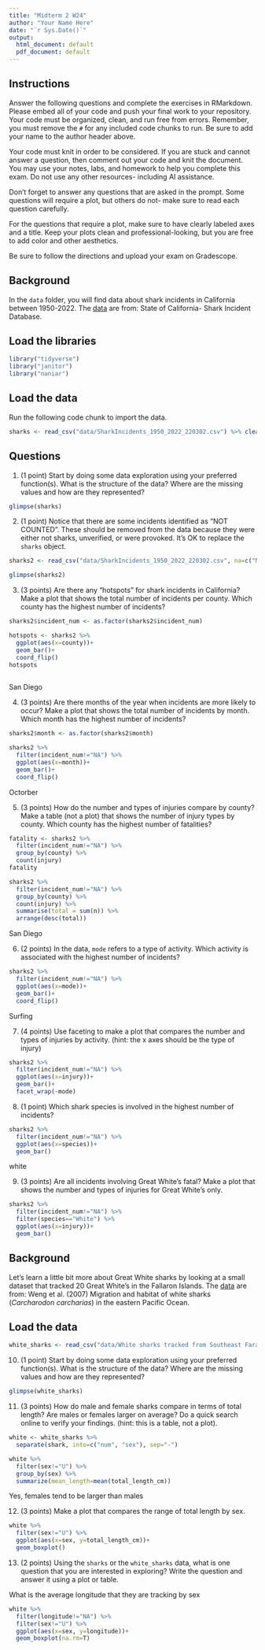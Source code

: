 ```yaml
---
title: "Midterm 2 W24"
author: "Your Name Here"
date: "`r Sys.Date()`"
output:
  html_document: default
  pdf_document: default
---
```


## Instructions
Answer the following questions and complete the exercises in RMarkdown. Please embed all of your code and push your final work to your repository. Your code must be organized, clean, and run free from errors. Remember, you must remove the `#` for any included code chunks to run. Be sure to add your name to the author header above. 

Your code must knit in order to be considered. If you are stuck and cannot answer a question, then comment out your code and knit the document. You may use your notes, labs, and homework to help you complete this exam. Do not use any other resources- including AI assistance.  

Don't forget to answer any questions that are asked in the prompt. Some questions will require a plot, but others do not- make sure to read each question carefully.  

For the questions that require a plot, make sure to have clearly labeled axes and a title. Keep your plots clean and professional-looking, but you are free to add color and other aesthetics.  

Be sure to follow the directions and upload your exam on Gradescope.    

## Background
In the `data` folder, you will find data about shark incidents in California between 1950-2022. The [data](https://catalog.data.gov/dataset/shark-incident-database-california-56167) are from: State of California- Shark Incident Database.   

## Load the libraries
```r
library("tidyverse")
library("janitor")
library("naniar")
```

## Load the data
Run the following code chunk to import the data.
```r
sharks <- read_csv("data/SharkIncidents_1950_2022_220302.csv") %>% clean_names()
```

## Questions
1. (1 point) Start by doing some data exploration using your preferred function(s). What is the structure of the data? Where are the missing values and how are they represented?  
```r
glimpse(sharks)
```


2. (1 point) Notice that there are some incidents identified as "NOT COUNTED". These should be removed from the data because they were either not sharks, unverified, or were provoked. It's OK to replace the `sharks` object.

```r
sharks2 <- read_csv("data/SharkIncidents_1950_2022_220302.csv", na=c("NA", "NOT COUNTED", "", "Unkown", "early am", "afternoon", "Not Used")) %>% clean_names()
```
```r
glimpse(sharks2)
```


3. (3 points) Are there any "hotspots" for shark incidents in California? Make a plot that shows the total number of incidents per county. Which county has the highest number of incidents?
```r
sharks2$incident_num <- as.factor(sharks2$incident_num)
```

```r
hotspots <- sharks2 %>%
  ggplot(aes(x=county))+
  geom_bar()+
  coord_flip()
hotspots
  
```
San Diego 

4. (3 points) Are there months of the year when incidents are more likely to occur? Make a plot that shows the total number of incidents by month. Which month has the highest number of incidents?  
```r
sharks2$month <- as.factor(sharks2$month)
```

```r
sharks2 %>%
  filter(incident_num!="NA") %>%
  ggplot(aes(x=month))+
  geom_bar()+
  coord_flip()
```
Octorber 

5. (3 points) How do the number and types of injuries compare by county? Make a table (not a plot) that shows the number of injury types by county. Which county has the highest number of fatalities? 

```r
fatality <- sharks2 %>%
  filter(incident_num!="NA") %>%
  group_by(county) %>%
  count(injury)
fatality
```

```r
sharks2 %>%
  filter(incident_num!="NA") %>%
  group_by(county) %>%
  count(injury) %>%
  summarise(total = sum(n)) %>%
  arrange(desc(total))
```
San Diego

6. (2 points) In the data, `mode` refers to a type of activity. Which activity is associated with the highest number of incidents?
```r
sharks2 %>%
  filter(incident_num!="NA") %>%
  ggplot(aes(x=mode))+
  geom_bar()+
  coord_flip()
```
Surfing 

7. (4 points) Use faceting to make a plot that compares the number and types of injuries by activity. (hint: the x axes should be the type of injury) 
```r
sharks2 %>%
  filter(incident_num!="NA") %>%
  ggplot(aes(x=injury))+
  geom_bar()+
  facet_wrap(~mode)
```

8. (1 point) Which shark species is involved in the highest number of incidents?  
```r
sharks2 %>%
  filter(incident_num!="NA") %>%
  ggplot(aes(x=species))+
  geom_bar()
```
white 

9. (3 points) Are all incidents involving Great White's fatal? Make a plot that shows the number and types of injuries for Great White's only.  
```r
sharks2 %>%
  filter(incident_num!="NA") %>%
  filter(species=="White") %>%
  ggplot(aes(x=injury))+
  geom_bar()
```

## Background
Let's learn a little bit more about Great White sharks by looking at a small dataset that tracked 20 Great White's in the Fallaron Islands. The [data](https://link.springer.com/article/10.1007/s00227-007-0739-4) are from: Weng et al. (2007) Migration and habitat of white sharks (_Carcharodon carcharias_) in the eastern Pacific Ocean.

## Load the data
```r
white_sharks <- read_csv("data/White sharks tracked from Southeast Farallon Island, CA, USA, 1999 2004.csv", na = c("?", "n/a")) %>% clean_names()
```

10. (1 point) Start by doing some data exploration using your preferred function(s). What is the structure of the data? Where are the missing values and how are they represented?
```r
glimpse(white_sharks)
```


11. (3 points) How do male and female sharks compare in terms of total length? Are males or females larger on average? Do a quick search online to verify your findings. (hint: this is a table, not a plot).  
```r
white <- white_sharks %>%
  separate(shark, into=c("num", "sex"), sep="-")
```
```r
white %>%
  filter(sex!="U") %>%
  group_by(sex) %>%
  summarize(mean_length=mean(total_length_cm))
```
Yes, females tend to be larger than males

12. (3 points) Make a plot that compares the range of total length by sex.
```r
white %>%
  filter(sex!="U") %>%
  ggplot(aes(x=sex, y=total_length_cm))+
  geom_boxplot()
```

13. (2 points) Using the `sharks` or the `white_sharks` data, what is one question that you are interested in exploring? Write the question and answer it using a plot or table.  

What is the average longitude that they are tracking by sex
```r
white %>%
  filter(longitude!="NA") %>%
  filter(sex!="U") %>%
  ggplot(aes(x=sex, y=longitude))+
  geom_boxplot(na.rm=T)
```

